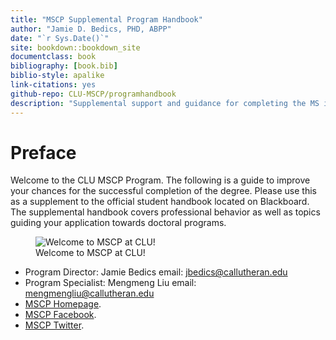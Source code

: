 ```yaml
--- 
title: "MSCP Supplemental Program Handbook"
author: "Jamie D. Bedics, PHD, ABPP"
date: "`r Sys.Date()`"
site: bookdown::bookdown_site
documentclass: book
bibliography: [book.bib]
biblio-style: apalike
link-citations: yes
github-repo: CLU-MSCP/programhandbook
description: "Supplemental support and guidance for completing the MS in Clinical Psychology"
---
```


# Preface {-}

Welcome to the CLU MSCP Program.  The following is a guide to improve your chances for the successful completion of the degree.  Please use this as a supplement to the official student handbook located on Blackboard.  The supplemental handbook covers professional behavior as well as topics guiding your application towards doctoral programs. 

![Welcome to MSCP at CLU!](images/clu.jpeg)

* Program Director: Jamie Bedics email: <jbedics@callutheran.edu>
* Program Specialist: Mengmeng Liu email: <mengmengliu@callutheran.edu>
* [MSCP Homepage](http://example.com "Title").
* [MSCP Facebook](http://example.com "Title").
* [MSCP Twitter](http://example.com "Title").
